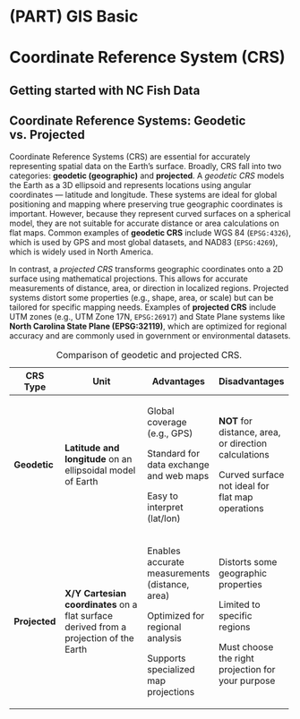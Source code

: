 # (PART) GIS Basic {.unnumbered}

# Coordinate Reference System (CRS)

## Getting started with NC Fish Data

## Coordinate Reference Systems: Geodetic vs. Projected

Coordinate Reference Systems (CRS) are essential for accurately representing spatial data on the Earth's surface. Broadly, CRS fall into two categories: **geodetic (geographic)** and **projected**. A *geodetic CRS* models the Earth as a 3D ellipsoid and represents locations using angular coordinates — latitude and longitude. These systems are ideal for global positioning and mapping where preserving true geographic coordinates is important. However, because they represent curved surfaces on a spherical model, they are not suitable for accurate distance or area calculations on flat maps. Common examples of **geodetic CRS** include WGS 84 (`EPSG:4326`), which is used by GPS and most global datasets, and NAD83 (`EPSG:4269`), which is widely used in North America.

In contrast, a *projected CRS* transforms geographic coordinates onto a 2D surface using mathematical projections. This allows for accurate measurements of distance, area, or direction in localized regions. Projected systems distort some properties (e.g., shape, area, or scale) but can be tailored for specific mapping needs. Examples of **projected CRS** include UTM zones (e.g., UTM Zone 17N, `EPSG:26917`) and State Plane systems like **North Carolina State Plane (EPSG:32119)**, which are optimized for regional accuracy and are commonly used in government or environmental datasets.

+---------------+----------------------------------------------------------------------------------------+------------------------------------------------+-------------------------------------------------------+
| CRS Type      | Unit                                                                                   | Advantages                                     | Disadvantages                                         |
+===============+========================================================================================+================================================+=======================================================+
| **Geodetic**  | **Latitude and longitude** on an ellipsoidal model of Earth                            | Global coverage (e.g., GPS)                    | **NOT** for distance, area, or direction calculations |
|               |                                                                                        |                                                |                                                       |
|               |                                                                                        | Standard for data exchange and web maps        | Curved surface not ideal for flat map operations      |
|               |                                                                                        |                                                |                                                       |
|               |                                                                                        | Easy to interpret (lat/lon)                    |                                                       |
+---------------+----------------------------------------------------------------------------------------+------------------------------------------------+-------------------------------------------------------+
| **Projected** | **X/Y Cartesian coordinates** on a flat surface derived from a projection of the Earth | Enables accurate measurements (distance, area) | Distorts some geographic properties                   |
|               |                                                                                        |                                                |                                                       |
|               |                                                                                        | Optimized for regional analysis                | Limited to specific regions                           |
|               |                                                                                        |                                                |                                                       |
|               |                                                                                        | Supports specialized map projections           | Must choose the right projection for your purpose     |
+---------------+----------------------------------------------------------------------------------------+------------------------------------------------+-------------------------------------------------------+

: Comparison of geodetic and projected CRS.
